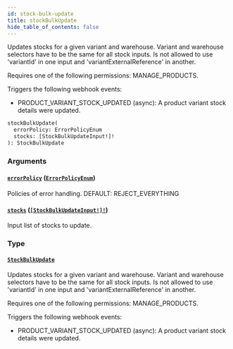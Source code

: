 ```yaml
---
id: stock-bulk-update
title: stockBulkUpdate
hide_table_of_contents: false
---
```


Updates stocks for a given variant and warehouse. Variant and warehouse selectors have to be the same for all stock inputs. Is not allowed to use 'variantId' in one input and 'variantExternalReference' in another.

Requires one of the following permissions: MANAGE_PRODUCTS.

Triggers the following webhook events:

- PRODUCT_VARIANT_STOCK_UPDATED (async): A product variant stock details were updated.

```graphql
stockBulkUpdate(
  errorPolicy: ErrorPolicyEnum
  stocks: [StockBulkUpdateInput!]!
): StockBulkUpdate
```

### Arguments

#### [`errorPolicy`](#) ([`ErrorPolicyEnum`](../../../developer/api-reference/enums/error-policy-enum))

Policies of error handling. DEFAULT: REJECT_EVERYTHING

#### [`stocks`](#) ([`[StockBulkUpdateInput!]!`](../../../developer/api-reference/inputs/stock-bulk-update-input))

Input list of stocks to update.

### Type

#### [`StockBulkUpdate`](../../../developer/api-reference/objects/stock-bulk-update)

Updates stocks for a given variant and warehouse. Variant and warehouse selectors have to be the same for all stock inputs. Is not allowed to use 'variantId' in one input and 'variantExternalReference' in another.

Requires one of the following permissions: MANAGE_PRODUCTS.

Triggers the following webhook events:

- PRODUCT_VARIANT_STOCK_UPDATED (async): A product variant stock details were updated.
